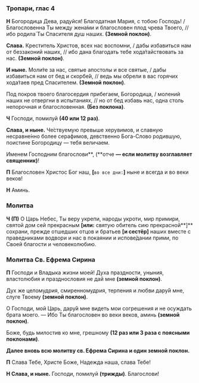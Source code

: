 ### Тропари, глас 4

**Н** Богородица Дева, радуйся! Благодатная Мария, с тобою Господь! / Благословенна Ты между жена́ми и благословен плод чрева Твоего, // ибо родила́ Ты Спасителя душ наших. **(Земной поклон)**.

**Слава.** Креститель Христов, всех нас воспомни, / дабы избавиться нам от беззаконий наших, // ибо дана благодать тебе хода́тайствовать за нас. **(Земной поклон)**.

**И ныне.** Моли́те за нас, святые апостолы и все святые, / дабы избавиться нам от бед и скорбе́й, // ведь мы обрели в вас горячих хода́таев пред Спасителем. **(Земной поклон)**.

Под покров твоего благосердия прибегаем, Богородица, / молений наших не отвергни в испытаниях, // но от бед избавь нас, одна столь непорочная и благословенная. **(Без поклона)**.

**Ч** Господи, помилуй **(40 или 12 раз)**.

**Слава, и ныне.** Че́ствуемую превыше херувимов, и славную несравне́нно более серафимов, девственно Бога-Слово родившую, поистине Богородицу — тебя величаем.

Именем Господним благослови**, (**отче **— если молитву возглавляет священник)**!

**П** Благословен Христос Бог наш, **[**`во все дни:`**]** ныне и всегда и во веки веков!

**Н** Аминь.

### Молитва

**Ч (П)** О Царь Небес, Ты веру укрепи, народы укроти, мир примири, святой дом сей прекрасным **[или:** святую обитель сию прекрасной**]** сохрани, прежде отшедших отцов и братьев **[**и сестёр**]** наших вместе с праведниками водвори и нас в покаянии и испове́дании прими, по Своей благости и человеколюбию.

### Молитва Св. Ефрема Сирина

**П** Господи и Владыка жизни моей! Духа праздности, уныния, властолюбия и празднословия не дай мне **(земной поклон)**.

Дух же целомудрия, смиренномудрия, терпения и любви дару́й мне, слуге Твоему **(земной поклон)**.

О Господи, мой Царь, дару́й мне видеть мои согрешения и не осуждать брата моего.  — Ибо Ты благословен во веки веков, аминь **(земной поклон)**.

Боже, будь милостив ко мне, грешному **(12 раз или 3 раза с поясными поклонами)**.

**Далее вновь всю молитву св. Ефрема Сирина и один земной поклон.**

**П** Cлава Тебе, Xpиcте Боже, Надежда наша, cлава Тебе!

**Н Cлава, и ныне.** Гоcподи, помилуй **(тpижды)**. Благоcлови!
